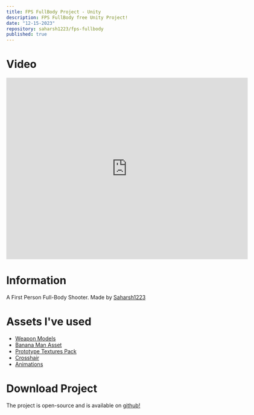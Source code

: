 ```yaml
---
title: FPS FullBody Project - Unity
description: FPS FullBody free Unity Project!
date: "12-15-2023"
repository: saharsh1223/fps-fullbody
published: true
---
```



# Video

<iframe
  style={{borderRadius: '8px', width: '640px', overflow: 'hidden'}}
  width='640'
  height='480'
  src='https://www.youtube.com/embed/1wt1WbgeF0M'
  frameborder='0'
  allow='autoplay; encrypted-media'
  allowfullscreen
></iframe>

# Information

A First Person Full-Body Shooter. Made by [Saharsh1223](https://www.youtube.com/SaharshDev)

# Assets I've used
- [Weapon Models](https://assetstore.unity.com/packages/3d/props/guns/low-poly-fps-weapons-lite-245929)
- [Banana Man Asset](https://assetstore.unity.com/packages/3d/characters/humanoids/banana-man-196830)
- [Prototype Textures Pack](https://kenney.nl/assets/prototype-textures)
- [Crosshair](https://kenney.nl/assets/crosshair-pack)
- [Animations](https://mixamo.com)

# Download Project

The project is open-source and is available on [github!](https://github.com/Saharsh1223/FPS-FullBody)